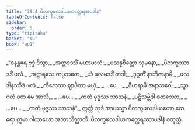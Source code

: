 ```yaml
---
title: "39.4 ပိလက္ခဖလဒါယကတ္ထေရအပဒါန"
tableOfContents: false
sidebar:
  order: 5
type: "tipitaka"
basket: "su"
book: "ap1"
---
```



<DynamicBreadcrumb />

<Division number="21" book="ap1">

<Paragraph number="4203" type="verses" book="ap1">
_“ဝနန္တရေ ဗုဒ္ဓံ ဒိသွာ,_  
_အတ္ထဒဿိံ မဟာယသံ;_  
_ပသန္နစိတ္တော သုမနော,_  
_ပိလက္ခဿာဒဒိံ ဖလံ._  

</Paragraph>

</Division>
<Division number="22" book="ap1">

<Paragraph number="4204" type="verses" book="ap1">
_အဋ္ဌာရသေ ကပ္ပသတေ,_  
_ယံ ဖလမဒဒိံ တဒါ;_  
_ဒုဂ္ဂတိံ နာဘိဇာနာမိ,_  
_ဖလဒါနဿိဒံ ဖလံ._  

</Paragraph>

</Division>
<Division number="23" book="ap1">

<Paragraph number="4205" type="verses" book="ap1">
_ကိလေသာ ဈာပိတာ မယှံ,_  
_ …ပေ… _  
_ဝိဟရာမိ အနာသဝေါ._  

</Paragraph>

</Division>
<Division number="24" book="ap1">

<Paragraph number="4206" type="verses" book="ap1">
_သွာဂတံ ဝတ မေ အာသိ,_  
_ …ပေ… _  
_ကတံ ဗုဒ္ဓဿ သာသနံ._  

</Paragraph>

</Division>
<Division number="25" book="ap1">

<Paragraph number="4207" type="verses" book="ap1">
_ပဋိသမ္ဘိဒါ စတဿော,_  
_ …ပေ… _  
_ကတံ ဗုဒ္ဓဿ သာသနံ”._  

</Paragraph>

<Paragraph number="4208" book="ap1">
ဣတ္ထံ သုဒံ အာယသ္မာ ပိလက္ခဖလဒါယကော ထေရော ဣမာ ဂါထာယော အဘာသိတ္ထာတိ.

</Paragraph>
</Division>

<Paragraph number="4209" type="center" book="ap1">
ပိလက္ခဖလဒါယကတ္ထေရဿာပဒါနံ စတုတ္ထံ.
</Paragraph>
